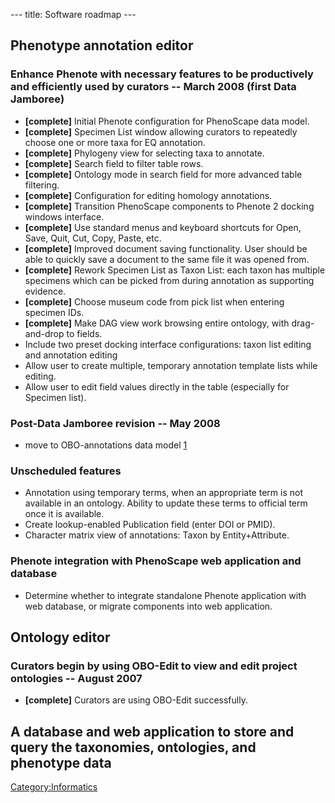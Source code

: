 ---
title: Software roadmap
---

==Phenotype annotation editor==
===Enhance Phenote with necessary features to be productively and efficiently used by curators -- March 2008 (first Data Jamboree)===
* '''[complete]''' Initial Phenote configuration for PhenoScape data model.
* '''[complete]''' Specimen List window allowing curators to repeatedly choose one or more taxa for EQ annotation.
* '''[complete]''' Phylogeny view for selecting taxa to annotate.
* '''[complete]''' Search field to filter table rows.
* '''[complete]''' Ontology mode in search field for more advanced table filtering.
* '''[complete]''' Configuration for editing homology annotations.
* '''[complete]''' Transition PhenoScape components to Phenote 2 docking windows interface.
* '''[complete]''' Use standard menus and keyboard shortcuts for Open, Save, Quit, Cut, Copy, Paste, etc.
* '''[complete]''' Improved document saving functionality. User should be able to quickly save a document to the same file it was opened from.
* '''[complete]''' Rework Specimen List as Taxon List: each taxon has multiple specimens which can be picked from during annotation as supporting evidence.
* '''[complete]''' Choose museum code from pick list when entering specimen IDs.
* '''[complete]''' Make DAG view work browsing entire ontology, with drag-and-drop to fields.
* Include two preset docking interface configurations: taxon list editing and annotation editing
* Allow user to create multiple, temporary annotation template lists while editing.
* Allow user to edit field values directly in the table (especially for Specimen list).

===Post-Data Jamboree revision -- May 2008===
* move to OBO-annotations data model [http://wiki.geneontology.org/index.php/OBO:_1.3_Whiteboard]

===Unscheduled features===
* Annotation using temporary terms, when an appropriate term is not available in an ontology. Ability to update these terms to official term once it is available.
* Create lookup-enabled Publication field (enter DOI or PMID).
* Character matrix view of annotations: Taxon by Entity+Attribute.

===Phenote integration with PhenoScape web application and database===
* Determine whether to integrate standalone Phenote application with web database, or migrate components into web application.

==Ontology editor==
===Curators begin by using OBO-Edit to view and edit project ontologies -- August 2007===
* '''[complete]''' Curators are using OBO-Edit successfully.

==A database and web application to store and query the taxonomies, ontologies, and phenotype data==


[[Category:Informatics]]